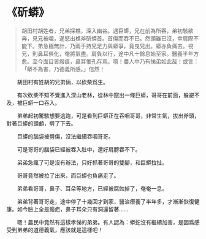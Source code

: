 # 《斫蟒》

> 胡田村胡姓者，兄弟採樵，深入幽谷。遇巨蟒，兄在前為所吞，弟初駭欲奔，見兄被噬，遂怒出樵斧斫蟒首。首傷而吞不已。然頭雖已沒，幸肩際不能下。弟急極無計，乃兩手持兄足力與蟒爭，竟曳兄出。蟒亦負痛去。視兄，則鼻耳俱化，奄將氣盡。肩負以行，途中凡十餘息始至家。醫養半年方愈。至今面目皆瘢痕，鼻耳惟孔存焉。噫！農人中乃有悌弟如此哉！或言：「蟒不為害，乃德義所感。」信然！

&emsp;&emsp;胡田村有姓胡的兄弟倆，以砍柴爲生。

&emsp;&emsp;有次砍柴不知不覺進入深山老林，從林中竄出一條巨蟒，哥哥在前面，躲避不及，被巨蟒一口吞入。

&emsp;&emsp;弟弟起初驚駭想要逃跑，可是看到巨蟒正在吞咽哥哥，非常生氣，拔出斧頭，對著巨蟒的頭顱，劈了下去。

&emsp;&emsp;巨蟒的腦袋被劈傷，沒法繼續吞咽哥哥。

&emsp;&emsp;可是哥哥的腦袋已經被吞入肚中，還好肩膀吞不下。

&emsp;&emsp;弟弟急瘋了可是沒有辦法，只好抓著哥哥的雙腳，和巨蟒拉扯。

&emsp;&emsp;哥哥竟然被拉了出來，而巨蟒也負痛走了。

&emsp;&emsp;弟弟看哥哥，鼻子、耳朵等地方，已經被腐蝕掉了，奄奄一息。

&emsp;&emsp;弟弟背著哥哥走，途中停了十幾回才到家，醫治療養了半年多，才漸漸恢復健康。如今臉上全是瘢疤，鼻子耳朵只有洞還留著……

&emsp;&emsp;嗯！農民中竟然有這樣孝悌的弟弟。有人認為：蟒蛇沒有繼續加害，是因爲感受到弟弟的道德義氣，應該就是這樣吧！
